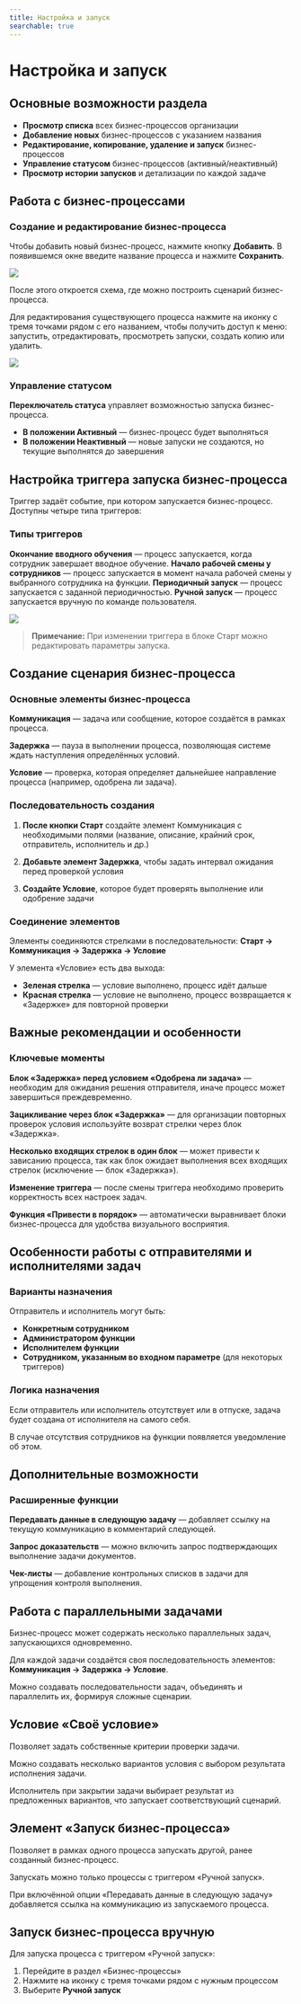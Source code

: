 ```yaml
---
title: Настройка и запуск
searchable: true
---
```


# Настройка и запуск

## Основные возможности раздела

- **Просмотр списка** всех бизнес-процессов организации
- **Добавление новых** бизнес-процессов с указанием названия
- **Редактирование, копирование, удаление и запуск** бизнес-процессов
- **Управление статусом** бизнес-процессов (активный/неактивный)
- **Просмотр истории запусков** и детализации по каждой задаче

## Работа с бизнес-процессами

### Создание и редактирование бизнес-процесса

Чтобы добавить новый бизнес-процесс, нажмите кнопку **Добавить**.
В появившемся окне введите название процесса и нажмите **Сохранить**.

![](/from-carrot-images/bp1.png)

После этого откроется схема, где можно построить сценарий бизнес-процесса.

Для редактирования существующего процесса нажмите на иконку с тремя точками рядом с его названием, чтобы получить доступ к меню: запустить, отредактировать, просмотреть запуски, создать копию или удалить.

![](/from-carrot-images/bp2.png)

### Управление статусом

**Переключатель статуса** управляет возможностью запуска бизнес-процесса.

- **В положении Активный** — бизнес-процесс будет выполняться
- **В положении Неактивный** — новые запуски не создаются, но текущие выполнятся до завершения

## Настройка триггера запуска бизнес-процесса

Триггер задаёт событие, при котором запускается бизнес-процесс. Доступны четыре типа триггеров:

### Типы триггеров

**Окончание вводного обучения** — процесс запускается, когда сотрудник завершает вводное обучение.
**Начало рабочей смены у сотрудников** — процесс запускается в момент начала рабочей смены у выбранного сотрудника на функции.
**Периодичный запуск** — процесс запускается с заданной периодичностью.
**Ручной запуск** — процесс запускается вручную по команде пользователя.

![](/from-carrot-images/bp3.png)

> **Примечание:** При изменении триггера в блоке Старт можно редактировать параметры запуска.


## Создание сценария бизнес-процесса

### Основные элементы бизнес-процесса

**Коммуникация** — задача или сообщение, которое создаётся в рамках процесса.

**Задержка** — пауза в выполнении процесса, позволяющая системе ждать наступления определённых условий.

**Условие** — проверка, которая определяет дальнейшее направление процесса (например, одобрена ли задача).

### Последовательность создания

1. **После кнопки Старт** создайте элемент Коммуникация с необходимыми полями (название, описание, крайний срок, отправитель, исполнитель и др.)

2. **Добавьте элемент Задержка**, чтобы задать интервал ожидания перед проверкой условия

3. **Создайте Условие**, которое будет проверять выполнение или одобрение задачи

### Соединение элементов

Элементы соединяются стрелками в последовательности:
**Старт → Коммуникация → Задержка → Условие**

У элемента «Условие» есть два выхода:

- **Зеленая стрелка** — условие выполнено, процесс идёт дальше
- **Красная стрелка** — условие не выполнено, процесс возвращается к «Задержке» для повторной проверки

## Важные рекомендации и особенности

### Ключевые моменты

**Блок «Задержка» перед условием «Одобрена ли задача»** — необходим для ожидания решения отправителя, иначе процесс может завершиться преждевременно.

**Зацикливание через блок «Задержка»** — для организации повторных проверок условия используйте возврат стрелки через блок «Задержка».

**Несколько входящих стрелок в один блок** — может привести к зависанию процесса, так как блок ожидает выполнения всех входящих стрелок (исключение — блок «Задержка»).

**Изменение триггера** — после смены триггера необходимо проверить корректность всех настроек задач.

**Функция «Привести в порядок»** — автоматически выравнивает блоки бизнес-процесса для удобства визуального восприятия.

## Особенности работы с отправителями и исполнителями задач

### Варианты назначения

Отправитель и исполнитель могут быть:

- **Конкретным сотрудником**
- **Администратором функции**
- **Исполнителем функции**
- **Сотрудником, указанным во входном параметре** (для некоторых триггеров)

### Логика назначения

Если отправитель или исполнитель отсутствует или в отпуске, задача будет создана от исполнителя на самого себя.

В случае отсутствия сотрудников на функции появляется уведомление об этом.

## Дополнительные возможности

### Расширенные функции

**Передавать данные в следующую задачу** — добавляет ссылку на текущую коммуникацию в комментарий следующей.

**Запрос доказательств** — можно включить запрос подтверждающих выполнение задачи документов.

**Чек-листы** — добавление контрольных списков в задачи для упрощения контроля выполнения.

## Работа с параллельными задачами

Бизнес-процесс может содержать несколько параллельных задач, запускающихся одновременно.

Для каждой задачи создаётся своя последовательность элементов: **Коммуникация → Задержка → Условие**.

Можно создавать последовательности задач, объединять и параллелить их, формируя сложные сценарии.

## Условие «Своё условие»

Позволяет задать собственные критерии проверки задачи.

Можно создавать несколько вариантов условия с выбором результата исполнения задачи.

Исполнитель при закрытии задачи выбирает результат из предложенных вариантов, что запускает соответствующий сценарий.

## Элемент «Запуск бизнес-процесса»

Позволяет в рамках одного процесса запускать другой, ранее созданный бизнес-процесс.

Запускать можно только процессы с триггером «Ручной запуск».

При включённой опции «Передавать данные в следующую задачу» добавляется ссылка на коммуникацию из запускаемого процесса.

## Запуск бизнес-процесса вручную

Для запуска процесса с триггером «Ручной запуск»:

1. Перейдите в раздел «Бизнес-процессы»
2. Нажмите на иконку с тремя точками рядом с нужным процессом
3. Выберите **Ручной запуск**
